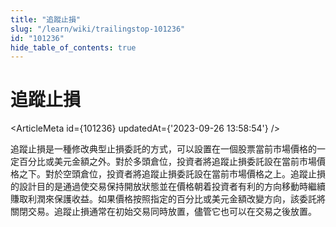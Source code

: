 ```yaml
---
title: "追蹤止損"
slug: "/learn/wiki/trailingstop-101236"
id: "101236"
hide_table_of_contents: true
---
```



# 追蹤止損

<ArticleMeta id={101236} updatedAt={'2023-09-26 13:58:54'} />
<div className='border-solid border-b border-t-0 my-4 border-[var(--ifm-color-gray-300)]' />

追蹤止損是一種修改典型止損委託的方式，可以設置在一個股票當前市場價格的一定百分比或美元金額之外。對於多頭倉位，投資者將追蹤止損委託設在當前市場價格之下。對於空頭倉位，投資者將追蹤止損委託設在當前市場價格之上。追蹤止損的設計目的是通過使交易保持開放狀態並在價格朝着投資者有利的方向移動時繼續賺取利潤來保護收益。如果價格按照指定的百分比或美元金額改變方向，該委託將關閉交易。追蹤止損通常在初始交易同時放置，儘管它也可以在交易之後放置。

